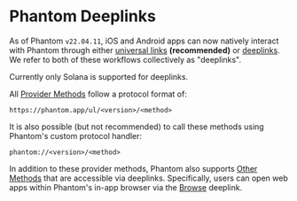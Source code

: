 # Phantom Deeplinks

As of Phantom `v22.04.11`, iOS and Android apps can now natively interact with Phantom through either [universal links](https://developer.apple.com/ios/universal-links/) **(recommended)** or [deeplinks](https://en.wikipedia.org/wiki/Mobile_deep_linking). We refer to both of these workflows collectively as "deeplinks".

Currently only Solana is supported for deeplinks.

All [Provider Methods](provider-methods/) follow a protocol format of:

```
https://phantom.app/ul/<version>/<method>
```

It is also possible (but not recommended) to call these methods using Phantom's custom protocol handler:

```
phantom://<version>/<method>
```

In addition to these provider methods, Phantom also supports [Other Methods](other-methods/) that are accessible via deeplinks. Specifically, users can open web apps within Phantom's in-app browser via the [Browse](other-methods/browse) deeplink.
